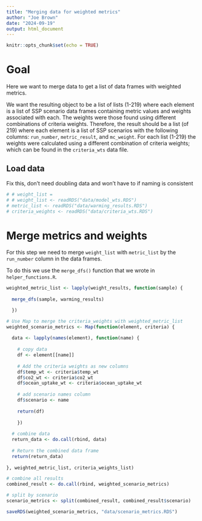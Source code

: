 ```yaml
---
title: "Merging data for weighted metrics"
author: "Joe Brown"
date: "2024-09-19"
output: html_document
---
```


```r
knitr::opts_chunk$set(echo = TRUE)
```

# Goal 

Here we want to merge data to get a list of data frames with weighted metrics.

We want the resulting object to be a list of lists (1-219) where each element is a list of SSP scenario data frames containing metric values and weights associated with each. The weights were those found using different combinations of criteria weights. Therefore, the result should be a list (of 219) where each element is a list of SSP scenarios with the following columns: `run_number`, `metric_result`, and `mc_weight`. For each list (1-219) the weights were calculated using a different combination of criteria weights; which can be found in the `criteria_wts` data file.

## Load data

Fix this, don't need doubling data and won't have to if naming is consistent

```r
# # weight_list = 
# # weight_list <- readRDS("data/model_wts.RDS")
# metric_list <- readRDS("data/warming_results.RDS")
# criteria_weights <- readRDS("data/criteria_wts.RDS")

```

# Merge metrics and weights

For this step we need to merge `weight_list` with `metric_list` by the `run_number` column in the data frames. 

To do this we use the `merge_dfs()` function that we wrote in `helper_functions.R`.

```r
weighted_metric_list <- lapply(weight_results, function(sample) {
  
  merge_dfs(sample, warming_results)

  })

```

```r
# Use Map to merge the criteria_weights with weighted_metric_list
weighted_scenario_metrics <- Map(function(element, criteria) {
  
  data <- lapply(names(element), function(name) {
    
    # copy data
    df <- element[[name]]
    
    # Add the criteria weights as new columns
    df$temp_wt <- criteria$temp_wt
    df$co2_wt <- criteria$co2_wt
    df$ocean_uptake_wt <- criteria$ocean_uptake_wt
    
    # add scenario names column
    df$scenario <- name
    
    return(df)
  
    })
  
  # combine data 
  return_data <- do.call(rbind, data)
  
  # Return the combined data frame
  return(return_data)
  
}, weighted_metric_list, criteria_weights_list)

# combine all results
combined_result <- do.call(rbind, weighted_scenario_metrics)

# split by scenario
scenario_metrics <- split(combined_result, combined_result$scenario)

```

```r
saveRDS(weighted_scenario_metrics, "data/scenario_metrics.RDS")
```

